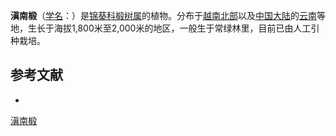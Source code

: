 {{Speciesbox
| name = 滇南椴
| status = 
| status_system = 
| image =
| genus = Tilia
| species = mesembrinos
| authority = Merr.
}}

'''滇南椴'''（[[学名|学名]]：{{lang|la|''Tilia mesembrinos''}}）是[[锦葵科|锦葵科]][[椴树属|椴树属]]的植物。分布于[[越南北部|越南北部]]以及[[中国大陆|中国大陆]]的[[云南|云南]]等地，生长于海拔1,800米至2,000米的地区，一般生于常绿林里，目前已由人工引种栽培。

== 参考文献 ==
<div class="references-small">
* {{cite web| url =http://www.bioinfo.cn/db05/KmzwSpecies.php?action=view&id=22527| title =滇南椴| work =《中国高等植物数据库全库》| publisher =中国科学院微生物研究所| author =昆明植物研究所| accessdate =2009-02-25| deadurl =yes| archiveurl =https://web.archive.org/web/20160305035501/http://www.bioinfo.cn/db05/KmzwSpecies.php?action=view&id=22527| archivedate =2016-03-05}}
</div>
{{Taxonbar|from=Q15231367}}

[[Category:椴树属|滇南椴]]


{{植物小作品}}